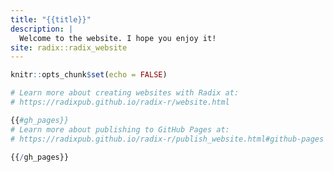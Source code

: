 ```yaml
---
title: "{{title}}"
description: |
  Welcome to the website. I hope you enjoy it!
site: radix::radix_website
---
```


```r
knitr::opts_chunk$set(echo = FALSE)

# Learn more about creating websites with Radix at:
# https://radixpub.github.io/radix-r/website.html

{{#gh_pages}}
# Learn more about publishing to GitHub Pages at:
# https://radixpub.github.io/radix-r/publish_website.html#github-pages

{{/gh_pages}}
```


